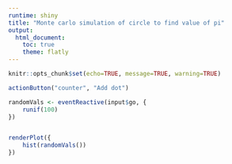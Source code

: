 ---
runtime: shiny
title: "Monte carlo simulation of circle to find value of pi"
output: 
  html_document:
    toc: true
    theme: flatly
---

```{r}
knitr::opts_chunk$set(echo=TRUE, message=TRUE, warning=TRUE)
```


```{r echo=TRUE}
actionButton("counter", "Add dot")

randomVals <- eventReactive(input$go, {
    runif(100)
})


renderPlot({
    hist(randomVals())
})
```